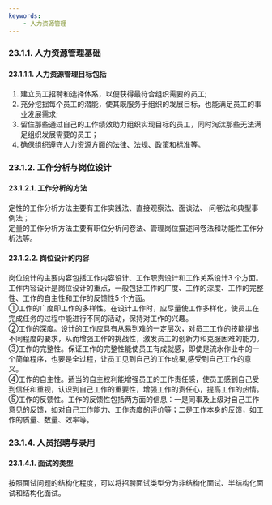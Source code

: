 ```yaml
---
keywords: 
    - 人力资源管理
---
```


### 23.1.1. 人力资源管理基础

#### 23.1.1.1. 人力资源管理目标包括
1. 建立员工招聘和选择体系，以便获得最符合组织需要的员工;
2. 充分挖掘每个员工的潜能，使其既服务于组织的发展目标，也能满足员工的事业发展需求;
3. 留住那些通过自己的工作绩效助力组织实现目标的员工，同时淘汰那些无法满足组织发展需要的员工；
4. 确保组织遵守人力资源方面的法律、法规、政策和标准等。

### 23.1.2. 工作分析与岗位设计

#### 23.1.2.1. 工作分析的方法
定性的工作分析方法主要有工作实践法、直接观察法、面谈法、 问卷法和典型事例法；  
定量的工作分析方法主要有职位分析问卷法、管理岗位描述问卷法和功能性工作分析法等。

#### 23.1.2.2. 岗位设计的内容
岗位设计的主要内容包括工作内容设计、工作职责设计和工作关系设计3 个方面。  
工作内容设计是岗位设计的重点，一般包括工作的广度、工作的深度、工作的完整性、工作的自主性和工作的反馈性5 个方面。  
①工作的广度即工作的多样性。在设计工作时，应尽量使工作多样化，使员工在完成任务的过程中能进行不同的活动，保持对工作的兴趣。  
②工作的深度。设计的工作应具有从易到难的一定层次，对员工工作的技能提出不同程度的要求，从而增强工作的挑战性，激发员工的创新力和克服困难的能力。  
③工作的完整性。保证工作的完整性能使员工有成就感，即使是流水作业中的一个简单程序，也要是全过程，让员工见到自己的工作成果,感受到自己工作的意义。  
④工作的自主性。适当的自主权利能增强员工的工作责任感，使员工感到自己受到信任和重视，认识到自己工作的重要性，增强工作的责任心，提高工作的热情。  
⑤工作的反馈性。工作的反馈性包括两方面的信息：一是同事及上级对自己工作意见的反馈，如对自己工作能力、工作态度的评价等；二是工作本身的反馈，如工作的质量、数量、效率等。

### 23.1.4. 人员招聘与录用

#### 23.1.4.1. 面试的类型
按照面试问题的结构化程度，可以将招聘面试类型分为非结构化面试、半结构化面试和结构化面试。
